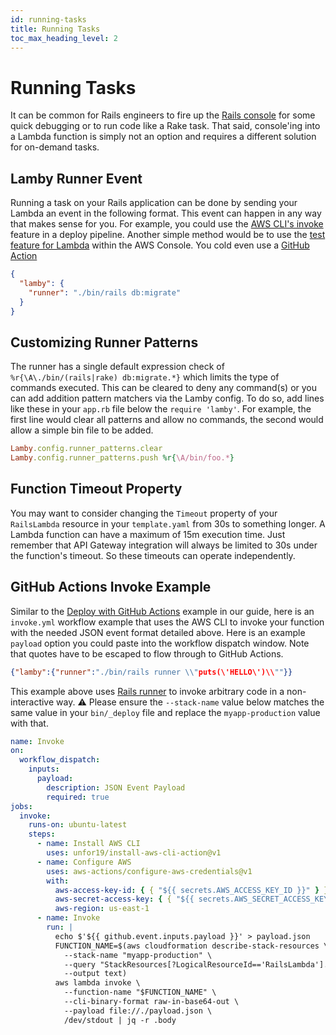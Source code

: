 ```yaml
---
id: running-tasks
title: Running Tasks
toc_max_heading_level: 2
---
```


# Running Tasks

It can be common for Rails engineers to fire up the [Rails console](https://guides.rubyonrails.org/command_line.html#bin-rails-console) for some quick debugging or to run code like a Rake task. That said, console'ing into a Lambda function is simply not an option and requires a different solution for on-demand tasks.

## Lamby Runner Event

Running a task on your Rails application can be done by sending your Lambda an event in the following format. This event can happen in any way that makes sense for you. For example, you could use the [AWS CLI's invoke](https://awscli.amazonaws.com/v2/documentation/api/latest/reference/lambda/invoke.html) feature in a deploy pipeline. Another simple method would be to use the [test feature for Lambda](https://aws.amazon.com/blogs/compute/improved-testing-on-the-aws-lambda-console/) within the AWS Console. You cold even use a [GitHub Action](#github-actions-invoke-example)

```json
{
  "lamby": {
    "runner": "./bin/rails db:migrate"
  }
}
```

## Customizing Runner Patterns

The runner has a single default expression check of `%r{\A\./bin/(rails|rake) db:migrate.*}` which limits the type of commands executed. This can be cleared to deny any command(s) or you can add addition pattern matchers via the Lamby config. To do so, add lines like these in your `app.rb` file below the `require 'lamby'`. For example, the first line would clear all patterns and allow no commands, the second would allow a simple bin file to be added.

```ruby
Lamby.config.runner_patterns.clear
Lamby.config.runner_patterns.push %r{\A/bin/foo.*}
```

## Function Timeout Property

You may want to consider changing the `Timeout` property of your `RailsLambda` resource in your `template.yaml` from 30s to something longer. A Lambda function can have a maximum of 15m execution time. Just remember that API Gateway integration will always be limited to 30s under the function's timeout. So these timeouts can operate independently.

## GitHub Actions Invoke Example

Similar to the [Deploy with GitHub Actions](/docs/quick-start) example in our <DocLink id="quick-start" /> guide, here is an `invoke.yml` workflow example that uses the AWS CLI to invoke your function with the needed JSON event format detailed above. Here is an example `payload` option you could paste into the workflow dispatch window. Note that quotes have to be escaped to flow through to GitHub Actions.

```json
{"lamby":{"runner":"./bin/rails runner \\"puts(\'HELLO\')\\""}}
```

This example above uses [Rails runner](https://guides.rubyonrails.org/command_line.html#bin-rails-runner) to invoke arbitrary code in a non-interactive way. ⚠️ Please ensure the `--stack-name` value below matches the same value in your `bin/_deploy` file and replace the `myapp-production` value with that.

```yaml
name: Invoke
on:
  workflow_dispatch:
    inputs:
      payload:
        description: JSON Event Payload
        required: true
jobs:
  invoke:
    runs-on: ubuntu-latest
    steps:
      - name: Install AWS CLI
        uses: unfor19/install-aws-cli-action@v1
      - name: Configure AWS
        uses: aws-actions/configure-aws-credentials@v1
        with:
          aws-access-key-id: { { "${{ secrets.AWS_ACCESS_KEY_ID }}" } }
          aws-secret-access-key: { { "${{ secrets.AWS_SECRET_ACCESS_KEY }}" } }
          aws-region: us-east-1
      - name: Invoke
        run: |
          echo $'${{ github.event.inputs.payload }}' > payload.json
          FUNCTION_NAME=$(aws cloudformation describe-stack-resources \
            --stack-name "myapp-production" \
            --query "StackResources[?LogicalResourceId=='RailsLambda'].PhysicalResourceId" \
            --output text)
          aws lambda invoke \
            --function-name "$FUNCTION_NAME" \
            --cli-binary-format raw-in-base64-out \
            --payload file://./payload.json \
            /dev/stdout | jq -r .body
```
